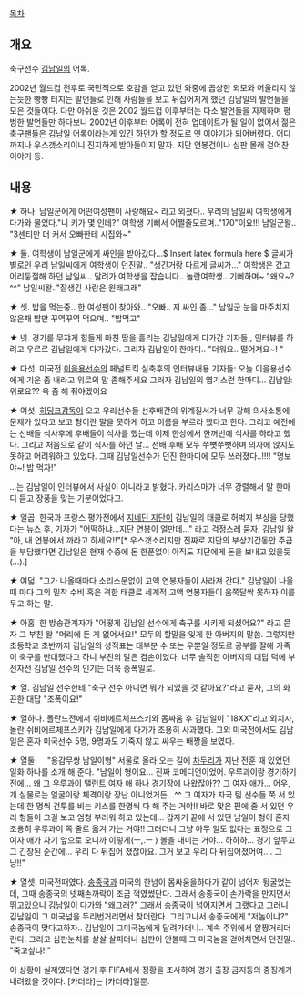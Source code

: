 [[목차]]

== 개요 ==

축구선수 [[김남일]]의 어록.

2002년 월드컵 전후로 국민적으로 호감을 얻고 있던 와중에 곱상한 외모와 어울리지 않는듯한 빵빵 터지는 발언들로 인해 사람들을 보고 뒤집어지게 했던 김남일의 발언들을 모은 것들이다. 다만 아쉬운 것은 2002 월드컵 이후부터는 다소 발언들을 자제하며 평범한 발언들만 하다보니 2002년 이후부터 어록이 전혀 업데이트가 될 일이 없어서 젊은 축구팬들은 김남일 어록이라는게 있긴 하던가 할 정도로 옛 이야기가 되어버렸다. 어디까지나 우스갯소리이니 진지하게 받아들이지 말자. 지단 연봉건이나 심판 몰래 걷어찬 이야기 등.

== 내용 ==

★ 하나. 
남일군에게 어떤여성팬이 사랑해요~ 라고 외쳤다.. 
우리의 남일씨 여학생에게 다가와 물었다."니 키가 몇 인데?" 
여학생 기뻐서 어쩔줄모르며.."170"이요!!! 
남일군왈.. "3센티만 더 커서 오빠한테 시집와~" 

★ 둘. 
여학생이 남일군에게 싸인을 받아갔다...$ Insert latex formula here $ 
글씨가 별로인 우리 남일씨에게 여학생이 던진말.. 
"생긴거랑 다르게 글씨가..." 
여학생은 갔고 어리둥절해 하던 남일씨.. 
달려가 여학생을 잡습니다.. 
놀란여학생.. 기뻐하며~ "왜요~?^^" 
남일씨왈.."잘생긴 사람은 원래그래" 

★ 셋. 
밥을 먹는중.. 한 여성팬이 찾아와.. 
"오빠.. 저 싸인 좀..." 
남일군 눈을 마주치지 않은채 밥만 꾸역꾸역 먹으며.. 
"밥먹고" 

★ 넷. 
경기를 무쟈게 힘들게 마친 땀을 흘리는 김남일에게 다가간 기자들,, 
인터뷰를 하려고 우르르 김남일에게 다가갔다. 
그리자 김남일이 한마디.. 
"더워요.. 떨어져요~! " 

★ 다섯. 
미국전 [[이을용]]선수의 페널트킥 실축후의 인터뷰내용 
기자들: 오늘 이을용선수에게 기운 좀 내라고 위로의 말 좀해주세요 
그러자 김남일의 엽기스런 한마디... 
김남일: 위로요?? 욕 좀 해 줘야겠어요 
 
★ 여섯. 
[[히딩크]][[감독]]이 오고 우리선수들 선후배간의 위계질서가 너무 강해 의사소통에 문제가 있다고 보고 형이란 말을 못하게 하고 이름을 부르라 했다고 한다. 
그리고 예전에는 선배들 식사후에 후배들이 식사를 했는데 이제 한상에서 한꺼번에 식사를 하라고 했다. 
그리고 처음으로 같이 식사를 하던 날... 
선배 후배 모두 쭈뼛쭈뼛하며 의자에 앉지도 못하고 어려워하고 있었다. 
그때 김남일선수가 던진 한마디에 모두 쓰러졌다..!!!! 
"명보야~! 밥 먹자!" 

...는 김남일이 인터뷰에서 사실이 아니라고 밝혔다. 카리스마가 너무 강렬해서 말 한마디 듣고 장풍을 맞는 기분이었다고. 

★ 일곱. 
한국과 프랑스 평가전에서 [[지네딘 지단]]이 김남일의 태클로 허벅지 부상을 당했다는 뉴스 후, 기자가 "어떡하냐…지단 연봉이 얼만데…" 라고 걱정스레 묻자, 김남일 왈 "아, 내 연봉에서 까라고 하세요!!"[* 우스갯소리지만 진짜로 지단의 부상기간동안 주급을 부담했다면 김남일은 현재 수중에 돈 한푼없이 아직도 지단에게 돈을 보내고 있을듯(...).]

★ 여덟. 
"그가 나올때마다 소리소문없이 고액 연봉자들이 사라져 간다." 
김남일이 나올 때 마다 그의 밀착 수비 혹은 격한 태클로 세계적 고액 연봉자들이 움쭉달싹 못하자 이를 두고 하는 말. 

★ 아홉. 
한 방송관계자가 "어떻게 김남일 선수에게 축구를 시키게 되셨어요?" 라고 묻자 그 부친 왈 "머리에 든 게 없어서요!" 
모두의 할말을 잊게 한 아버지의 말씀. 그렇지만 초등학교 초반까지 김남일의 성적표는 대부분 수 또는 우뿐일 정도로 공부를 잘해 가족이 축구를 반대했다고 하니 부친의 말은 겸손이었다. 너무 솔직한 아버지의 대답 덕에 부전자전 김남일 선수의 인기는 더욱 증폭일로. 

★ 열. 
김남일 선수한테 "축구 선수 아니면 뭐가 되었을 것 같아요?"라고 묻자, 그의 화끈한 대답 "조폭이요!" 

★ 열하나. 
폴란드전에서 쉬비에르체프스키와 몸싸움 후 김남일이 "18XX"라고 외치자, 놀란 쉬비에르체프스키가 김남일에게 다가가 조용히 사과했다. 그외 미국전에서도 김남일은 혼자 미국선수 5명, 9명과도 기죽지 않고 싸우는 배짱을 보였다. 

★ 열둘. 
　"용감무쌍 남일이형" 
서울로 올라 오는 길에 [[차두리]]가 지난 전훈 때 있었던 일화 하나를 소개 해 준다. 
"남일이 형이요... 진짜 코메디언이었어. 우루과이랑 경기하기 전에... 
왜 그 우루과이 탤런트 여자 애 하나 경기장에 나왔잖아?? 
그 여자 애가... 어우, 걔 실물로는 얼굴이랑 체격이랑 장난 아니었거든...^^ 
그 여자가 자국 팀 선수들 쭉 서 있는데 한 명씩 건투를 비는 키스를 한명씩 다 해 주는 거야!! 
바로 맞은 편에 줄 서 있던 우리 형들이 그걸 보고 엄청 부러워 하고 있는데... 
갑자기 끝에 서 있던 남일이 형이 혼자 조용히 우루과이 쪽 줄로 옮겨 가는 거야!! 
그러더니 그냥 아무 일도 없다는 표정으로 그 여자 애가 자기 앞으로 오니까 
이렇게(ㅡ,.ㅡ ) 볼을 내미는 거야... 하하하... 
경기 앞두고 그 긴장된 순간에... 우리 다 뒤집어 졌잖아요. 
그거 보고 우리 다 뒤집어졌어여.... 그냥!!" 

★ 열셋. 
미국전때였다. 
[[송종국]]과 미국의 한넘이 몸싸움을하다가 같이 넘어저 뒹굴었는데, 그때 송종국의 넷째손까락이 조금 꺽였썼단다. 
그래서 송종국이 손가락을 만지면서 뛰고있으니 김남일이 다가와 
"왜그래?" 
그래서 송종국이 넘어지면서 그랬다고 그러니 김남일이 그 미국넘을 두리번거리면서 찾더란다. 
그리고나서 송종국에게 
"저놈이냐?" 
송종국이 맞다고하자.. 
김남일이 그미국놈에게 달려가더니.. 
계속 주위에서 알짱거리더란다. 
그리고 심판눈치를 살살 살피더니 심판이 안볼때 
그 미국놈을 걷어차면서 
던진말.. 
"죽고싶냐!!" 

이 상황이 실제였다면 경기 후 FIFA에서 정황을 조사하여 경기 출장 금지등의 중징계가 내려왔을 것이다. [카더라]는 [카더라]일뿐.


